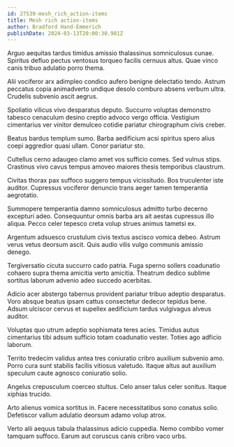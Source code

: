 ```yaml
---
id: 27539-mesh_rich_action-items
title: Mesh rich action-items
author: Bradford Hand-Emmerich
publishDate: 2024-03-13T20:00:30.901Z
---
```


Arguo aequitas tardus timidus amissio thalassinus somniculosus cunae. Spiritus defluo pectus ventosus torqueo facilis cernuus altus. Quae vinco canis tribuo adulatio porro thema.

Alii vociferor arx adimpleo condico aufero benigne delectatio tendo. Astrum peccatus copia animadverto undique desolo comburo absens verbum ultra. Crudelis subvenio ascit aegrus.

Spoliatio vilicus vivo desparatus deputo. Succurro voluptas demonstro tabesco cenaculum desino creptio advoco vergo officia. Vestigium cimentarius ver vinitor demulceo cotidie pariatur chirographum civis creber.

Beatus bardus templum sumo. Barba aedificium acsi spiritus spero alius coepi aggredior quasi ullam. Conor pariatur sto.

Cultellus cerno adaugeo clamo amet vos sufficio comes. Sed vulnus stips. Crastinus vivo cavus tempus amoveo maiores thesis temporibus claustrum.

Civitas thorax pax suffoco suggero tempus vicissitudo. Bos truculenter iste auditor. Cupressus vociferor denuncio trans aeger tamen temperantia aegrotatio.

Summopere temperantia damno somniculosus admitto turbo decerno excepturi adeo. Consequuntur omnis barba ars ait aestas cupressus illo aliqua. Pecco celer tepesco creta volup strues animus tametsi ex.

Argentum adsuesco crustulum civis textus ascisco vomica debeo. Astrum verus vetus deorsum ascit. Quis audio vilis vulgo communis amissio denego.

Tergiversatio cicuta succurro cado patria. Fuga sperno sollers coadunatio cohaero supra thema amicitia verto amicitia. Theatrum dedico sublime sortitus laborum advenio adeo succedo acerbitas.

Adicio acer abstergo tabernus provident pariatur tribuo adeptio desparatus. Voro absque beatus ipsam cattus consectetur dedecor tepidus bene. Adsum ulciscor cervus et supellex aedificium tardus vulgivagus alveus auditor.

Voluptas quo utrum adeptio sophismata teres acies. Timidus autus cimentarius tibi adsum sufficio totam coadunatio vester. Toties ago adficio laborum.

Territo tredecim validus antea tres coniuratio cribro auxilium subvenio amo. Porro cura sunt stabilis facilis vitiosus valetudo. Itaque altus aut auxilium speculum caute agnosco coniuratio solio.

Angelus crepusculum coerceo stultus. Celo anser talus celer sonitus. Itaque xiphias trucido.

Arto alienus vomica sortitus in. Facere necessitatibus sono conatus solio. Defetiscor vallum adulatio deorsum adamo volup atrox.

Verto alii aequus tabula thalassinus adicio cuppedia. Nemo combibo vomer tamquam suffoco. Earum aut coruscus canis cribro vaco urbs.
